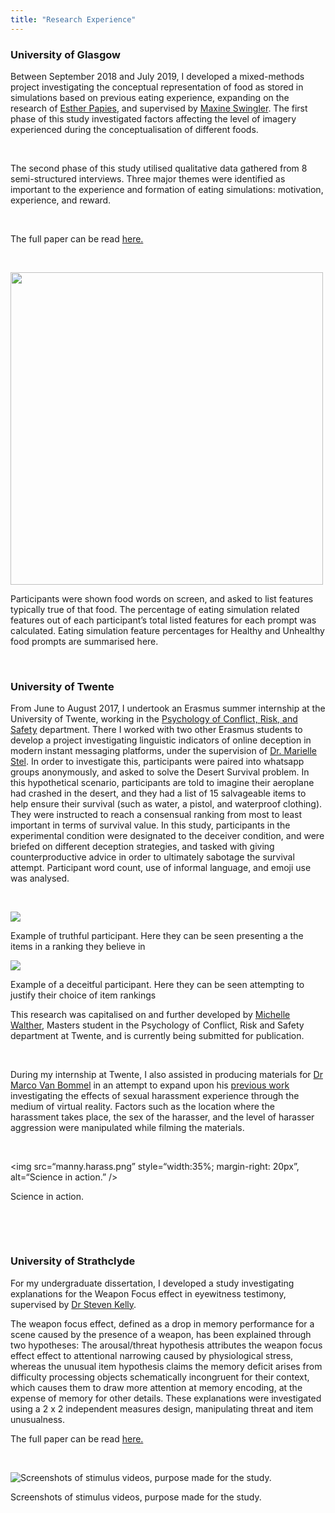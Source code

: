 ```yaml
---
title: "Research Experience"
---
```


### University of Glasgow 

<p>Between September 2018 and July 2019, I developed a mixed-methods project investigating the conceptual representation of food as stored in simulations based on previous eating experience, expanding on the research of <a href="https://www.gla.ac.uk/schools/psychology/staff/estherpapies/">Esther Papies</a>, and supervised by <a href="https://www.gla.ac.uk/schools/psychology/staff/maxineswingler/">Maxine Swingler</a>. The first phase of this study investigated factors affecting the level of imagery experienced during the conceptualisation of different foods.</p>

&nbsp;

The second phase of this study utilised qualitative data gathered from 8 semi-structured interviews. Three major themes were identified as important to the experience and formation of eating simulations: motivation, experience, and reward. 

&nbsp;

The full paper can be read [here.](Thesis.pdf)

&nbsp;


<div class="figure">
<img src="Unhealthy-healthy.png" width="500px"
/>
<p class="caption">Participants were shown food words on screen, and asked to list features typically true of that food. The percentage of eating simulation related features out of each participant's total listed features for each prompt was calculated. Eating simulation feature percentages for Healthy and Unhealthy food prompts are summarised here.</p>
</div>



&nbsp;

### University of Twente
<p>From June to August 2017, I undertook an Erasmus summer internship at the University of Twente, working in the <a href="https://www.utwente.nl/en/bms/pcrv/">Psychology of Conflict, Risk, and Safety</a> department. There I worked with two other Erasmus students to develop a project investigating linguistic indicators of online deception in modern instant messaging platforms, under the supervision of <a href="https://people.utwente.nl/m.stel">Dr. Marielle Stel</a>. In order to investigate this, participants were paired into whatsapp groups anonymously, and asked to solve the Desert Survival problem. In this hypothetical scenario, participants are told to imagine their aeroplane had crashed in the desert, and they had a list of 15 salvageable items to help ensure their survival (such as water, a pistol, and  waterproof clothing). They were instructed to reach a consensual ranking from most to least important in terms of survival value. In this study, participants in the experimental condition were designated to the deceiver condition, and were briefed on different deception strategies, and tasked with giving counterproductive advice in order to ultimately sabotage the survival attempt. Participant word count, use of informal language, and emoji use was analysed.</p>
<div class="row">

&nbsp;

<div class="one-half">
<img src="truther.msg.png" id="left-image">
<p class="text-left">
Example of truthful participant. Here they can be seen presenting a the items in a ranking they believe in
    </p>
</div>
    
<div class="one-half">
<img src="liar.msg.jpg">
<p class="text-left">
Example of a deceitful participant. Here they can be seen attempting to justify their choice of item rankings
    </p>
</div>
    
</div>

<p>This research was capitalised on and further developed by [Michelle Walther](https://www.linkedin.com/in/michellewalther), Masters student in the Psychology of Conflict, Risk and Safety department at Twente, and is currently being submitted for publication.</p>

&nbsp;

<p>During my internship at Twente, I also assisted in producing materials for  <a href="https://nl.linkedin.com/in/marco-van-bommel-745a5b60">Dr Marco Van Bommel</a> in an attempt to expand upon his [previous work](https://essay.utwente.nl/72614/1/Huxoll_BA_BMS.pdf) investigating the effects of sexual harassment experience through the medium of virtual reality. Factors such as the location where the harassment takes place, the sex of the harasser, and the level of harasser aggression were manipulated while filming the materials.</p>

&nbsp;

<div class="figure">
<img src="manny.harass.png" style="width:35%; margin-right: 20px", alt="Science in action." />
<p class="caption">Science in action.</p>
</div>


&nbsp;

&nbsp;



### University of Strathclyde 
<p>For my undergraduate dissertation, I developed a study investigating explanations for the Weapon Focus effect in eyewitness testimony, supervised by <a href="https://pureportal.strath.ac.uk/en/persons/stephen-kelly">Dr Steven Kelly</a>.</p>
<p>The weapon focus effect, defined as a drop in memory performance for a scene caused by the presence of a weapon, has been explained through two hypotheses: The arousal/threat hypothesis attributes the weapon focus effect effect to attentional narrowing caused by physiological stress, whereas the unusual item hypothesis claims the memory deficit arises from difficulty processing objects schematically incongruent for their context, which causes them to draw more attention at memory encoding, at the expense of memory for other details. These explanations were investigated using a 2 x 2 independent measures design, manipulating threat and item unusualness.</p>

The full paper can be read [here.](Dissertation.pdf)

&nbsp;

<div class="figure">
<img src="dissertation.materials.jpg" alt="Screenshots of stimulus videos, purpose made for the study." />
<p class="caption">Screenshots of stimulus videos, purpose made for the study.</p>
</div>


&nbsp;

    


    
    
